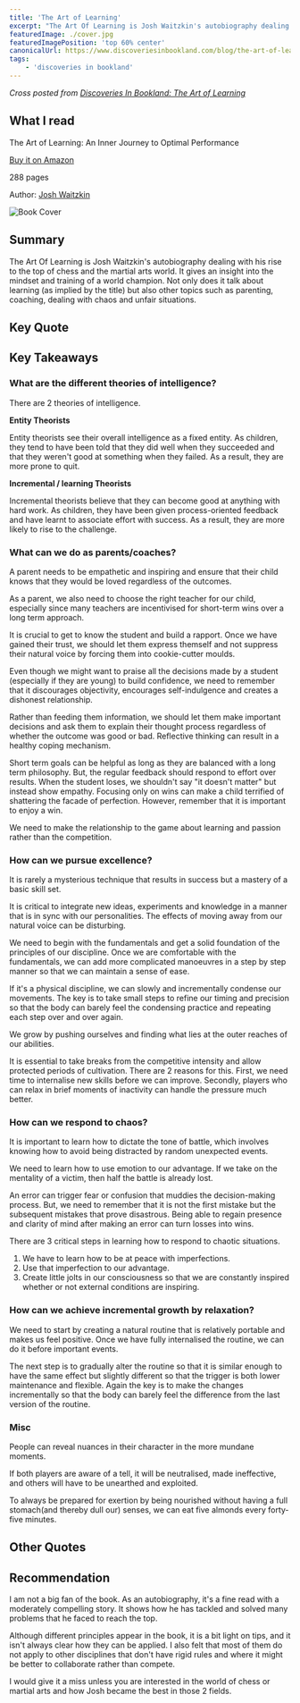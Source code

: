 ```yaml
---
title: 'The Art of Learning'
excerpt: "The Art Of Learning is Josh Waitzkin's autobiography dealing with his rise to the top of the chess and martial arts world"
featuredImage: ./cover.jpg
featuredImagePosition: 'top 60% center'
canonicalUrl: https://www.discoveriesinbookland.com/blog/the-art-of-learning
tags:
    - 'discoveries in bookland'
---
```


<!-- markdownlint-disable MD036 -->

_Cross posted from [Discoveries In Bookland: The Art of Learning](https://www.discoveriesinbookland.com/blog/the-art-of-learning)_

## What I read

The Art of Learning: An Inner Journey to Optimal Performance

[Buy it on Amazon](https://www.amazon.com/The-Art-Learning-Journey-Performance/dp/0743277465/)

288 pages

Author: [Josh Waitzkin](https://www.joshwaitzkin.com/)

![Book Cover](./cover.jpg)

## Summary

The Art Of Learning is Josh Waitzkin's autobiography dealing with his rise to the top of chess and the martial arts world. It gives an insight into the mindset and training of a world champion. Not only does it talk about learning (as implied by the title) but also other topics such as parenting, coaching, dealing with chaos and unfair situations.

## Key Quote

<Quote quote="There are clear distinctions between what it takes to be decent, what it takes to be good, what it takes to be great, and what it takes to be among the best" />

## Key Takeaways

### What are the different theories of intelligence?

<Quote quote="Every loss is an opportunity for growth" />

There are 2 theories of intelligence.

**Entity Theorists**

Entity theorists see their overall intelligence as a fixed entity. As children, they tend to have been told that they did well when they succeeded and that they weren't good at something when they failed. As a result, they are more prone to quit.

**Incremental / learning Theorists**

Incremental theorists believe that they can become good at anything with hard work. As children, they have been given process-oriented feedback and have learnt to associate effort with success. As a result, they are more likely to rise to the challenge.

### What can we do as parents/coaches?

A parent needs to be empathetic and inspiring and ensure that their child knows that they would be loved regardless of the outcomes.

As a parent, we also need to choose the right teacher for our child, especially since many teachers are incentivised for short-term wins over a long term approach.

It is crucial to get to know the student and build a rapport. Once we have gained their trust, we should let them express themself and not suppress their natural voice by forcing them into cookie-cutter moulds.

<Quote quote="Confidence is critical for a great competitor, but overconfidence is brittle." />

Even though we might want to praise all the decisions made by a student (especially if they are young) to build confidence, we need to remember that it discourages objectivity, encourages self-indulgence and creates a dishonest relationship.

Rather than feeding them information, we should let them make important decisions and ask them to explain their thought process regardless of whether the outcome was good or bad. Reflective thinking can result in a healthy coping mechanism.

Short term goals can be helpful as long as they are balanced with a long term philosophy. But, the regular feedback should respond to effort over results. When the student loses, we shouldn't say "it doesn't matter" but instead show empathy. Focusing only on wins can make a child terrified of shattering the facade of perfection. However, remember that it is important to enjoy a win.

We need to make the relationship to the game about learning and passion rather than the competition.

### How can we pursue excellence?

It is rarely a mysterious technique that results in success but a mastery of a basic skill set.

<Quote quote="The intuition makes uncanny connections" />

It is critical to integrate new ideas, experiments and knowledge in a manner that is in sync with our personalities. The effects of moving away from our natural voice can be disturbing.

<Quote quote="A common error is to take on too much at once" />

We need to begin with the fundamentals and get a solid foundation of the principles of our discipline. Once we are comfortable with the fundamentals, we can add more complicated manoeuvres in a step by step manner so that we can maintain a sense of ease.

<Quote quote="We have to be able to do something slowly before we can have any hope of doing it correctly with speed" />

If it's a physical discipline, we can slowly and incrementally condense our movements. The key is to take small steps to refine our timing and precision so that the body can barely feel the condensing practice and repeating each step over and over again.

<Quote quote="Growth comes at the expense of previous comfort or safety." />

We grow by pushing ourselves and finding what lies at the outer reaches of our abilities.

<Quote quote=" Tactics come easy once principles are in the blood" />

It is essential to take breaks from the competitive intensity and allow protected periods of cultivation. There are 2 reasons for this. First, we need time to internalise new skills before we can improve. Secondly, players who can relax in brief moments of inactivity can handle the pressure much better.

### How can we respond to chaos?

<Quote quote="No matter how much preparation we do, in the real tests of our lives, we'll be in unfamiliar terrain" />

It is important to learn how to dictate the tone of battle, which involves knowing how to avoid being distracted by random unexpected events.

<Quote quote="Good competitors tend to rise to the level of the opposition" />

We need to learn how to use emotion to our advantage. If we take on the mentality of a victim, then half the battle is already lost.

<Quote quote="The unconscious mind is a powerful tool, and learning how to relax under pressure is a key first step to tapping into its potential." />

An error can trigger fear or confusion that muddies the decision-making process. But, we need to remember that it is not the first mistake but the subsequent mistakes that prove disastrous. Being able to regain presence and clarity of mind after making an error can turn losses into wins.

<Quote quote="If we rely on having no nerves then when the pressure is high enough, or when the pain is too piercing to ignore, our ideal state will shatter" />

There are 3 critical steps in learning how to respond to chaotic situations.

1. We have to learn how to be at peace with imperfections.
2. Use that imperfection to our advantage.
3. Create little jolts in our consciousness so that we are constantly inspired whether or not external conditions are inspiring.

### How can we achieve incremental growth by relaxation?

We need to start by creating a natural routine that is relatively portable and makes us feel positive. Once we have fully internalised the routine, we can do it before important events.

The next step is to gradually alter the routine so that it is similar enough to have the same effect but slightly different so that the trigger is both lower maintenance and flexible. Again the key is to make the changes incrementally so that the body can barely feel the difference from the last version of the routine.

### Misc

<Quote quote="It's amazing how much you can learn about someone when they get caught in the rain" />

People can reveal nuances in their character in the more mundane moments.

If both players are aware of a tell, it will be neutralised, made ineffective, and others will have to be unearthed and exploited.

To always be prepared for exertion by being nourished without having a full stomach(and thereby dull our) senses, we can eat five almonds every forty-five minutes.

## Other Quotes

<Quote quote="We should not expect the rest of the world to understand what it takes to become the best that we can become." />

<Quote quote="The road to success is not easy or else everyone would be the greatest at what they do" />

<Quote quote="Great ones are willing to get burned time and again as they sharpen their swords in the fire." />

<Quote quote="If your goal is to be mediocre, then you have a considerable margin for error." />

<Quote quote=" To win, to be right, to have everything under control. This ultimately cripples growth" />

<Quote quote="Once you know what good feels like, you can zero in on it, search it out regardless of the pursuit" />

## Recommendation

I am not a big fan of the book. As an autobiography, it's a fine read with a moderately compelling story. It shows how he has tackled and solved many problems that he faced to reach the top.

Although different principles appear in the book, it is a bit light on tips, and it isn't always clear how they can be applied. I also felt that most of them do not apply to other disciplines that don't have rigid rules and where it might be better to collaborate rather than compete.

I would give it a miss unless you are interested in the world of chess or martial arts and how Josh became the best in those 2 fields.
